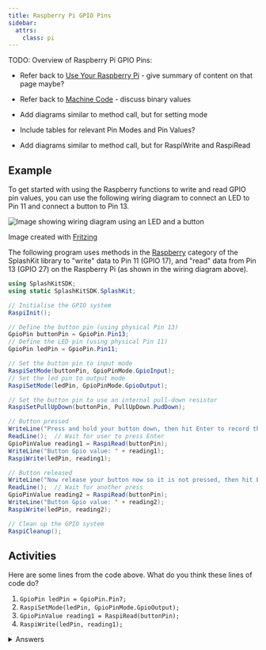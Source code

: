 ```yaml
---
title: Raspberry Pi GPIO Pins
sidebar:
  attrs:
    class: pi
---
```


TODO: Overview of Raspberry Pi GPIO Pins:

- Refer back to [Use Your Raspberry Pi](/book/part-0-getting-started/2-computer-use/1-tour/3-2-setup-raspberry) - give summary of content on that page maybe?
- Refer back to [Machine Code](/book/part-0-getting-started/1-digital-realities/2-trailside/4-machine-code) - discuss binary values

- Add diagrams similar to method call, but for setting mode
- Include tables for relevant Pin Modes and Pin Values?
- Add diagrams similar to method call, but for RaspiWrite and RaspiRead

## Example

To get started with using the Raspberry functions to write and read GPIO pin values, you can use the following wiring diagram to connect an LED to Pin 11 and connect a button to Pin 13.

![Image showing wiring diagram using an LED and a button](./images/read-button-circuit.png)
<div class="caption">Image created with <a href="https://fritzing.org/">Fritzing</a></div>

The following program uses methods in the [Raspberry](https://splashkit.io/api/raspberry/) category of the SplashKit library to "write" data to Pin 11 (GPIO 17), and "read" data from Pin 13 (GPIO 27) on the Raspberry Pi (as shown in the wiring diagram above).

```cs
using SplashKitSDK;
using static SplashKitSDK.SplashKit;

// Initialise the GPIO system
RaspiInit();

// Define the button pin (using physical Pin 13)
GpioPin buttonPin = GpioPin.Pin13;
// Define the LED pin (using physical Pin 11)
GpioPin ledPin = GpioPin.Pin11;

// Set the button pin to input mode
RaspiSetMode(buttonPin, GpioPinMode.GpioInput);
// Set the led pin to output mode
RaspiSetMode(ledPin, GpioPinMode.GpioOutput);

// Set the button pin to use an internal pull-down resistor
RaspiSetPullUpDown(buttonPin, PullUpDown.PudDown);

// Button pressed
WriteLine("Press and hold your button down, then hit Enter to record the reading:");
ReadLine();  // Wait for user to press Enter
GpioPinValue reading1 = RaspiRead(buttonPin);
WriteLine("Button Gpio value: " + reading1);
RaspiWrite(ledPin, reading1);

// Button released
WriteLine("Now release your button now so it is not pressed, then hit Enter:");
ReadLine();  // Wait for another press
GpioPinValue reading2 = RaspiRead(buttonPin);
WriteLine("Button Gpio value: " + reading2);
RaspiWrite(ledPin, reading2);

// Clean up the GPIO system
RaspiCleanup();
```

## Activities

Here are some lines from the code above. What do you think these lines of code do?

1. `GpioPin ledPin = GpioPin.Pin7;`
2. `RaspiSetMode(ledPin, GpioPinMode.GpioOutput);`
3. `GpioPinValue reading1 = RaspiRead(buttonPin);`
4. `RaspiWrite(ledPin, reading1);`

<details>
  <summary role="button">Answers</summary>
  <ul>
    <li><strong>1: </strong><code>GpioPin ledPin = GpioPin.Pin36;</code> creates a GpioPin variable named ledPin, and assigns it the value of pin 36.</li>
    <li><strong>2: </strong><code>RaspiSetMode(ledPin, GpioPinMode.GpioOutput);</code> sets the LED pin to output mode to allow data to be written to pin 36.</li>
    <li><strong>3: </strong><code>GpioPinValue reading1 = RaspiRead(buttonPin);</code> reads the value of the pin 11, while the button is pushed, and assigns it to a GpioPinValue variable named "reading1".</li>
    <li><strong>4: </strong><code>RaspiWrite(ledPin, reading1);</code> turns the LED "on" by writing the value stored in the "reading1" variable (GpioHigh) to pin 7, which is connected to the LED.</li>
  </ul>
</details>
